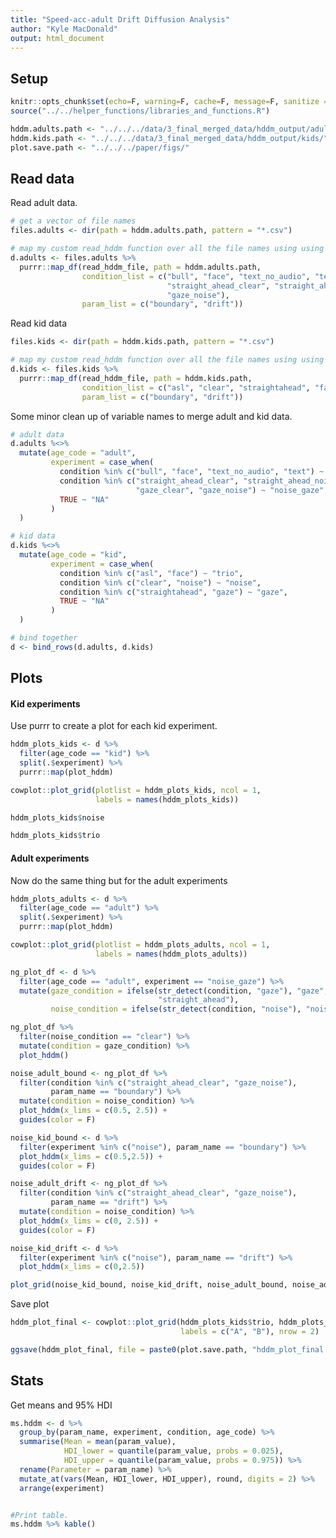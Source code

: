 ```yaml
---
title: "Speed-acc-adult Drift Diffusion Analysis"
author: "Kyle MacDonald"
output: html_document
---
```


## Setup

```r
knitr::opts_chunk$set(echo=F, warning=F, cache=F, message=F, sanitize = T)
source("../../helper_functions/libraries_and_functions.R")
```

```r
hddm.adults.path <- "../../../data/3_final_merged_data/hddm_output/adults/"
hddm.kids.path <- "../../../data/3_final_merged_data/hddm_output/kids/"
plot.save.path <- "../../../paper/figs/"
```

## Read data

Read adult data.

```r
# get a vector of file names
files.adults <- dir(path = hddm.adults.path, pattern = "*.csv") 

# map my custom read_hddm function over all the file names using using purrr
d.adults <- files.adults %>% 
  purrr::map_df(read_hddm_file, path = hddm.adults.path, 
                condition_list = c("bull", "face", "text_no_audio", "text",
                                   "straight_ahead_clear", "straight_ahead_noise", "gaze_clear",
                                   "gaze_noise"), 
                param_list = c("boundary", "drift")) 
```

Read kid data

```r
files.kids <- dir(path = hddm.kids.path, pattern = "*.csv") 

# map my custom read_hddm function over all the file names using using purrr
d.kids <- files.kids %>% 
  purrr::map_df(read_hddm_file, path = hddm.kids.path, 
                condition_list = c("asl", "clear", "straightahead", "face", "gaze", "noise"), 
                param_list = c("boundary", "drift")) 
```

Some minor clean up of variable names to merge adult and kid data.

```r
# adult data
d.adults %<>% 
  mutate(age_code = "adult", 
         experiment = case_when(
           condition %in% c("bull", "face", "text_no_audio", "text") ~ "text",
           condition %in% c("straight_ahead_clear", "straight_ahead_noise", 
                            "gaze_clear", "gaze_noise") ~ "noise_gaze",
           TRUE ~ "NA"
         )
  )

# kid data
d.kids %<>% 
  mutate(age_code = "kid", 
         experiment = case_when(
           condition %in% c("asl", "face") ~ "trio",
           condition %in% c("clear", "noise") ~ "noise",
           condition %in% c("straightahead", "gaze") ~ "gaze",
           TRUE ~ "NA"
         )
  )

# bind together
d <- bind_rows(d.adults, d.kids)
```

## Plots

#### Kid experiments

Use purrr to create a plot for each kid experiment. 

```r
hddm_plots_kids <- d %>% 
  filter(age_code == "kid") %>% 
  split(.$experiment) %>% 
  purrr::map(plot_hddm)

cowplot::plot_grid(plotlist = hddm_plots_kids, ncol = 1, 
                   labels = names(hddm_plots_kids))
```

```r
hddm_plots_kids$noise
```

```r
hddm_plots_kids$trio
```

#### Adult experiments

Now do the same thing but for the adult experiments

```r
hddm_plots_adults <- d %>% 
  filter(age_code == "adult") %>% 
  split(.$experiment) %>% 
  purrr::map(plot_hddm)

cowplot::plot_grid(plotlist = hddm_plots_adults, ncol = 1, 
                   labels = names(hddm_plots_adults))
```

```r
ng_plot_df <- d %>% 
  filter(age_code == "adult", experiment == "noise_gaze") %>% 
  mutate(gaze_condition = ifelse(str_detect(condition, "gaze"), "gaze", 
                                 "straight_ahead"),
         noise_condition = ifelse(str_detect(condition, "noise"), "noise", "clear")) 
```

```r
ng_plot_df %>% 
  filter(noise_condition == "clear") %>% 
  mutate(condition = gaze_condition) %>% 
  plot_hddm() 
```


```r
noise_adult_bound <- ng_plot_df %>% 
  filter(condition %in% c("straight_ahead_clear", "gaze_noise"),
         param_name == "boundary") %>% 
  mutate(condition = noise_condition) %>% 
  plot_hddm(x_lims = c(0.5, 2.5)) +
  guides(color = F)

noise_kid_bound <- d %>% 
  filter(experiment %in% c("noise"), param_name == "boundary") %>%
  plot_hddm(x_lims = c(0.5,2.5)) +
  guides(color = F)
```

```r
noise_adult_drift <- ng_plot_df %>% 
  filter(condition %in% c("straight_ahead_clear", "gaze_noise"),
         param_name == "drift") %>% 
  mutate(condition = noise_condition) %>% 
  plot_hddm(x_lims = c(0, 2.5)) +
  guides(color = F)

noise_kid_drift <- d %>% 
  filter(experiment %in% c("noise"), param_name == "drift") %>%
  plot_hddm(x_lims = c(0,2.5))
```

```r
plot_grid(noise_kid_bound, noise_kid_drift, noise_adult_bound, noise_adult_drift)
```

Save plot

```r
hddm_plot_final <- cowplot::plot_grid(hddm_plots_kids$trio, hddm_plots_adults$text, 
                                      labels = c("A", "B"), nrow = 2)

ggsave(hddm_plot_final, file = paste0(plot.save.path, "hddm_plot_final.png"), width=4, height=4)
```

## Stats

Get means and 95% HDI

```r
ms.hddm <- d %>% 
  group_by(param_name, experiment, condition, age_code) %>% 
  summarise(Mean = mean(param_value),
            HDI_lower = quantile(param_value, probs = 0.025),
            HDI_upper = quantile(param_value, probs = 0.975)) %>% 
  rename(Parameter = param_name) %>% 
  mutate_at(vars(Mean, HDI_lower, HDI_upper), round, digits = 2) %>% 
  arrange(experiment)


#Print table.
ms.hddm %>% kable()
```


